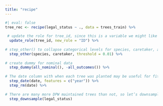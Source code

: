```yaml
---
title: "recipe"
---
```



```r
#| eval: false
tree_rec <- recipe(legal_status ~ ., data = trees_train) %>%
  
 # update the role for tree_id, since this is a variable we might like to keep around for convenience as an identifier for rows but is not a predictor or outcome. 
  update_role(tree_id, new_role = "ID") %>%
  
# step_other() to collapse categorical levels for species, caretaker, and the site info. Before this step, there were 300+ species!
  step_other(species, caretaker, threshold = 0.01) %>%
  
# create dummy for nominal data
  step_dummy(all_nominal(), -all_outcomes()) %>%
  
# The date column with when each tree was planted may be useful for fitting this model, but probably not the exact date, given how slowly trees grow. Let’s create a year feature from the date, and then remove the original date variable.  
  step_date(date, features = c("year")) %>%
  step_rm(date) %>%
  
# There are many more DPW maintained trees than not, so let’s downsample the data for training.  
  step_downsample(legal_status)
```



